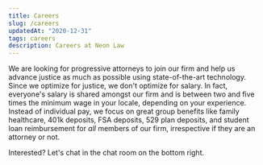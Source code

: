 ```yaml
---
title: Careers
slug: /careers
updatedAt: "2020-12-31"
tags: careers
description: Careers at Neon Law
---
```


We are looking for progressive attorneys to join our firm and help us advance
justice as much as possible using state-of-the-art technology. Since we optimize
for justice, we don't optimize for salary. In fact, everyone's salary is shared
amongst our firm and is between two and five times the minimum wage in your 
locale, depending on your experience. Instead of individual pay, we focus on 
great group benefits like family healthcare, 401k deposits, FSA deposits, 529 
plan deposits, and student loan reimbursement for *all* members of our firm, 
irrespective if they are an attorney or not.

Interested? Let's chat in the chat room on the bottom right.

